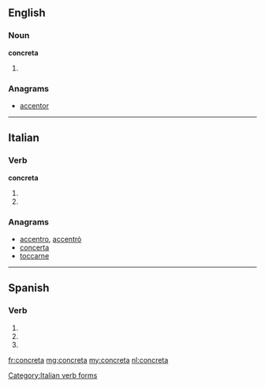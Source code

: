 ==English==

===Noun===
'''concreta'''

# {{plural of|[[concretum]]}}

===Anagrams===
* [[accentor#English|accentor]]

----

==Italian==

===Verb===
'''concreta'''

# {{conjugation of|concretare||3|s|pres|ind|lang=it}}
# {{conjugation of|concretare||2|s|imp|lang=it}}

===Anagrams===
* [[accentro#Italian|accentro]], [[accentrò#Italian|accentrò]]
* [[concerta#Italian|concerta]]
* [[toccarne#Italian|toccarne]]

[[Category:Italian verb forms]]

----

==Spanish==

===Verb===
{{es-verb-form|concretar}}

# {{es-verb form of|ending=ar|mood=imperative|sense=affirmative|pers=2|formal=no|number=singular|[[concretar]]}}
# {{es-verb form of|ending=ar|mood=indicative|tense=present|pers=2|formal=yes|number=singular|[[concretar]]}}
# {{es-verb form of|ending=ar|mood=indicative|tense=present|pers=3|number=singular|[[concretar]]}}

[[fr:concreta]]
[[mg:concreta]]
[[my:concreta]]
[[nl:concreta]]